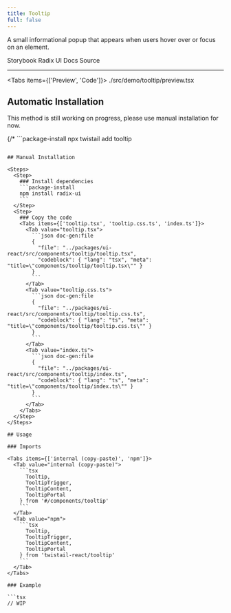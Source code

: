 ```yaml
---
title: Tooltip
full: false
---
```


A small informational popup that appears when users hover over or focus on an element.

<Badges>
  <BadgeLink href="https://storybook.twistail.com/?path=/docs/base-components-tooltip--default" external>
    Storybook
  </BadgeLink>
  <BadgeLink href="https://www.radix-ui.com/primitives/docs/components/tooltip#api-reference" external>
    Radix UI Docs
  </BadgeLink>
  <BadgeLink href="https://github.com/riipandi/twistail/tree/main/packages/ui-react/src/components/tooltip" external>
    Source
  </BadgeLink>
</Badges>

---


<Tabs items={['Preview', 'Code']}>
  <Tab value="Preview" className="rounded-b-xl flex min-h-44 flex-wrap items-center justify-center gap-4 py-20 not-prose">
    <Demo />
  </Tab>
  <Tab value="Code">
    <include cwd lang="tsx">./src/demo/tooltip/preview.tsx</include>
  </Tab>
</Tabs>

## Automatic Installation

<Callout type='warn'>
  This method is still working on progress, please use manual installation for now.
</Callout>

{/* ```package-install
npx twistail add tooltip
``` */}

## Manual Installation

<Steps>
  <Step>
    ### Install dependencies
    ```package-install
    npm install radix-ui
    ```
  </Step>
  <Step>
    ### Copy the code
    <Tabs items={['tooltip.tsx', 'tooltip.css.ts', 'index.ts']}>
      <Tab value="tooltip.tsx">
        ```json doc-gen:file
        {
          "file": "../packages/ui-react/src/components/tooltip/tooltip.tsx",
          "codeblock": { "lang": "tsx", "meta": "title=\"components/tooltip/tooltip.tsx\"" }
        }
        ```
      </Tab>
      <Tab value="tooltip.css.ts">
        ```json doc-gen:file
        {
          "file": "../packages/ui-react/src/components/tooltip/tooltip.css.ts",
          "codeblock": { "lang": "ts", "meta": "title=\"components/tooltip/tooltip.css.ts\"" }
        }
        ```
      </Tab>
      <Tab value="index.ts">
        ```json doc-gen:file
        {
          "file": "../packages/ui-react/src/components/tooltip/index.ts",
          "codeblock": { "lang": "ts", "meta": "title=\"components/tooltip/index.ts\"" }
        }
        ```
      </Tab>
    </Tabs>
  </Step>
</Steps>

## Usage

### Imports

<Tabs items={['internal (copy-paste)', 'npm']}>
  <Tab value="internal (copy-paste)">
    ```tsx
      Tooltip,
      TooltipTrigger,
      TooltipContent,
      TooltipPortal
    } from '#/components/tooltip'
    ```
  </Tab>
  <Tab value="npm">
    ```tsx
      Tooltip,
      TooltipTrigger,
      TooltipContent,
      TooltipPortal
    } from 'twistail-react/tooltip'
    ```
  </Tab>
</Tabs>

### Example

```tsx
// WIP
```
